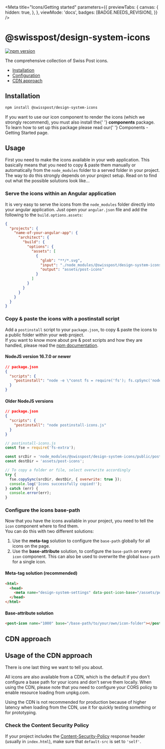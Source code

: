 
<Meta
  title="Icons/Getting started"
  parameters={{
    previewTabs: {
      canvas: {
        hidden: true,
      },
    },
    viewMode: 'docs',
    badges: [BADGE.NEEDS_REVISION],
  }}
/>

# @swisspost/design-system-icons

[![npm version](https://badge.fury.io/js/@swisspost%2Fdesign-system-icons.svg)](https://badge.fury.io/js/@swisspost%2Fdesign-system-icons)

The comprehensive collection of Swiss Post icons.

- [Installation](#installation)
- [Configuration](#configuration)
- [CDN approach](#cdn-approach)

## Installation

```bash dark
npm install @swisspost/design-system-icons
```

<p class="alert alert-info alert-md">
  If you want to use our <LinkTo kind="icons-components-icon--default">icon component</LinkTo> to
  render the icons (which we strongly recommend), you must also install the{' '}
  <strong>components</strong> package.
  <br />
  To learn how to set up this package please read our{' '}
  <LinkTo kind="getting-started-components--page">Components - Getting Started</LinkTo> page.
</p>

## Usage

First you need to make the icons available in your web application.
This basically means that you need to copy & paste them manually or automatically from the `node_modules` folder to a served folder in your project.
The way to do this strongly depends on your project setup.
Read on to find out what the possible solutions look like...

### Serve the icons within an Angular application

It is very easy to serve the icons from the `node_modules` folder directly into your angular application.
Just open your `angular.json` file and add the following to the `build.options.assets`:

```json dark
{
  "projects": {
    "name-of-your-angular-app": {
      "architect": {
        "build": {
          "options": {
            "assets": [
              {
                "glob": "**/*.svg",
                "input": "./node_modules/@swisspost/design-system-icons/public/post-icons",
                "output": "assets/post-icons"
              }
            ]
          }
        }
      }
    }
  }
}
```

### Copy & paste the icons with a postinstall script

Add a `postinstall` script to your `package.json`, to copy & paste the icons to a public folder within your web project.<br/>
If you want to know more about pre & post scripts and how they are handled, please read the <a href="https://docs.npmjs.com/cli/v7/using-npm/scripts#description" target="_blank">npm documentation</a>.

#### NodeJS version 16.7.0 or newer

```json dark
// package.json
{
  "scripts": {
    "postinstall": "node -e \"const fs = require('fs'); fs.cpSync('node_modules/@swisspost/design-system-icons/public/post-icons', 'assets/post-icons', { recursive: true }, (err) => { if (err) throw err; });\""
  }
}
```

#### Older NodeJS versions

```json dark
// package.json
{
  "scripts": {
    "postinstall": "node postinstall-icons.js"
  }
}
```

```js dark
// postinstall-icons.js
const fse = require('fs-extra');

const srcDir = 'node_modules/@swisspost/design-system-icons/public/post-icons';
const destDir = 'assets/post-icons';

// To copy a folder or file, select overwrite accordingly
try {
  fse.copySync(srcDir, destDir, { overwrite: true });
  console.log('Icons successfully copied!');
} catch (err) {
  console.error(err);
}
```

### Configure the icons base-path

Now that you have the icons available in your project, you need to tell the `icon` component where to find them.<br/>
You can do this with two different solutions:

1. Use the **meta-tag** solution to configure the `base-path` globally for all icons on the page.
2. Use the **base-attribute** solution, to configure the `base-path` on every `icon` component. This can also be used to overwrite the global `base-path` for a single icon.

#### Meta-tag solution (recommended)

```html dark
<html>
  <head>
    <meta name="design-system-settings" data-post-icon-base="/assets/post-icons" />
  </head>
</html>
```

#### Base-attribute solution

```html dark
<post-icon name="1000" base="/base-path/to/your/own/icon-folder"></post-icon>
```

## CDN approach

## Usage of the CDN approach

There is one last thing we want to tell you about.

All icons are also available from a CDN, which is the default if you don't configure a base path for your icons and don't serve them locally. When using the CDN, please note that you need to configure your CORS policy to enable resource loading from unpkg.com.

<p class="alert alert-warning alert-md">
  Using the CDN is not recommended for production because of higher latency when loading from the
  CDN, use it for quickly testing something or for prototyping.
</p>

### Check the Content Security Policy

If your project includes the <a href="https://developer.mozilla.org/en-US/docs/Web/HTTP/Headers/Content-Security-Policy" target="_blank">Content-Security-Policy</a> response header (usually in `index.html`),
make sure that `default-src` is set to `'self'`.
